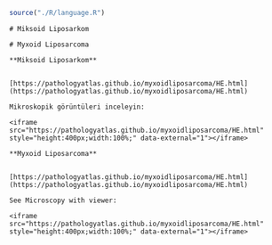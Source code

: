 ```r
source("./R/language.R")
```

```asis
# Miksoid Liposarkom
```

```asis
# Myxoid Liposarcoma
```

```asis

**Miksoid Liposarkom**


[https://pathologyatlas.github.io/myxoidliposarcoma/HE.html](https://pathologyatlas.github.io/myxoidliposarcoma/HE.html)

Mikroskopik görüntüleri inceleyin:

<iframe src="https://pathologyatlas.github.io/myxoidliposarcoma/HE.html" style="height:400px;width:100%;" data-external="1"></iframe>

```

```asis

**Myxoid Liposarcoma**


[https://pathologyatlas.github.io/myxoidliposarcoma/HE.html](https://pathologyatlas.github.io/myxoidliposarcoma/HE.html)

See Microscopy with viewer: 

<iframe src="https://pathologyatlas.github.io/myxoidliposarcoma/HE.html" style="height:400px;width:100%;" data-external="1"></iframe>

```
